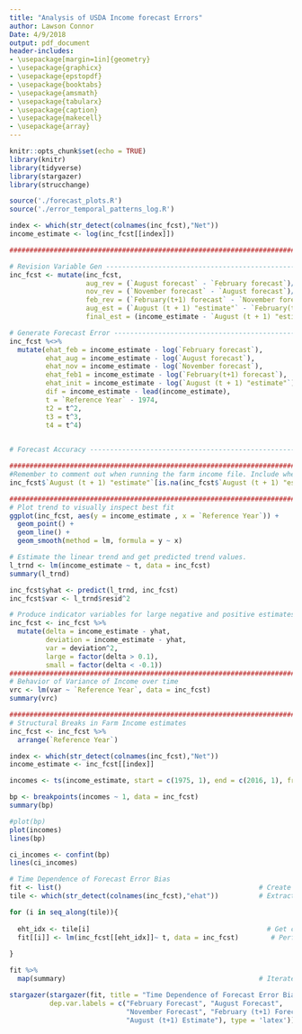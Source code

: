 ```yaml
---
title: "Analysis of USDA Income forecast Errors"
author: Lawson Connor
Date: 4/9/2018
output: pdf_document
header-includes:
- \usepackage[margin=1in]{geometry}
- \usepackage{graphicx}
- \usepackage{epstopdf}
- \usepackage{booktabs}
- \usepackage{amsmath}
- \usepackage{tabularx}
- \usepackage{caption}
- \usepackage{makecell}
- \usepackage{array}
---
```


```r
knitr::opts_chunk$set(echo = TRUE)
library(knitr)
library(tidyverse)
library(stargazer)
library(strucchange)
```

```r
source('./forecast_plots.R')
source('./error_temporal_patterns_log.R')
```

```r
index <- which(str_detect(colnames(inc_fcst),"Net"))                                   # Catches the variable attached to the final cash/farm income estimate
income_estimate <- log(inc_fcst[[index]])

############################################################################################

# Revision Variable Gen -----------------------------------------------------------
inc_fcst <- mutate(inc_fcst, 
                   aug_rev = (`August forecast` - `February forecast`)/`February forecast`,                              # Change in August update on February forecast
                   nov_rev = (`November forecast` - `August forecast`)/`August forecast`,                                # Change in November update on August forecast
                   feb_rev = (`February(t+1) forecast` - `November forecast`)/`November forecast`,                       # Change in February(t+1) update on November forecast 
                   aug_est = (`August (t + 1) "estimate"` - `February(t+1) forecast`)/`February(t+1) forecast`,          # Change in August first estimate on February(t+1) forecast
                   final_est = (income_estimate - `August (t + 1) "estimate"`)/`August (t + 1) "estimate"`)              # Change in final estimate on August(t+1) estimate

# Generate Forecast Error -------------------------------------------------------------
inc_fcst %<>%
  mutate(ehat_feb = income_estimate - log(`February forecast`),
         ehat_aug = income_estimate - log(`August forecast`),
         ehat_nov = income_estimate - log(`November forecast`),
         ehat_feb1 = income_estimate - log(`February(t+1) forecast`),
         ehat_init = income_estimate - log(`August (t + 1) "estimate"`),
         dif = income_estimate - lead(income_estimate),
         t = `Reference Year` - 1974,
         t2 = t^2,
         t3 = t^3,
         t4 = t^4)
  

# Forecast Accuracy ----------------------------------------------------------------

#############################################################################################################
#Remember to comment out when running the farm income file. Include when running cash income file
inc_fcst$`August (t + 1) "estimate"`[is.na(inc_fcst$`August (t + 1) "estimate"`)] <- income_estimate[is.na(inc_fcst$`August (t + 1) "estimate"`)]

#############################################################################################################
# Plot trend to visually inspect best fit
ggplot(inc_fcst, aes(y = income_estimate , x = `Reference Year`)) +
  geom_point() +
  geom_line() +
  geom_smooth(method = lm, formula = y ~ x)

# Estimate the linear trend and get predicted trend values. 
l_trnd <- lm(income_estimate ~ t, data = inc_fcst)
summary(l_trnd)

inc_fcst$yhat <- predict(l_trnd, inc_fcst)
inc_fcst$var <- l_trnd$resid^2

# Produce indicator variables for large negative and positive estimates.
inc_fcst <- inc_fcst %>%
  mutate(delta = income_estimate - yhat,
         deviation = income_estimate - yhat,
         var = deviation^2,
         large = factor(delta > 0.1),
         small = factor(delta < -0.1))
#############################################################################################################
# Behavior of Variance of Income over time
vrc <- lm(var ~ `Reference Year`, data = inc_fcst)
summary(vrc)

#############################################################################################################
# Structural Breaks in Farm Income estimates
inc_fcst <- inc_fcst %>%
  arrange(`Reference Year`)

index <- which(str_detect(colnames(inc_fcst),"Net"))                                   # Catches the variable attached to the final cash/farm income estimate
income_estimate <- inc_fcst[[index]]

incomes <- ts(income_estimate, start = c(1975, 1), end = c(2016, 1), frequency = 1)

bp <- breakpoints(incomes ~ 1, data = inc_fcst)
summary(bp)

#plot(bp)
plot(incomes)
lines(bp)

ci_incomes <- confint(bp)
lines(ci_incomes)

# Time Dependence of Forecast Error Bias
fit <- list()                                                 # Create vector for lm() output
tile <- which(str_detect(colnames(inc_fcst),"ehat"))          # Extract column indexes with forecast error variables in the inc_fcst tibble

for (i in seq_along(tile)){
  
  eht_idx <- tile[i]                                            # Get column index of forecast variables from tile 
  fit[[i]] <- lm(inc_fcst[[eht_idx]]~ t, data = inc_fcst)        # Perform intercept regression on each forecast error column. Put output into fit
  
}

fit %>%                                                       
  map(summary)                                                # Iterate through the columns of fit to summarize the output from lm()

```



```r
stargazer(stargazer(fit, title = "Time Dependence of Forecast Error Bias",
          dep.var.labels = c("February Forecast", "August Forecast", 
                             "November Forecast", "February (t+1) Forecast", 
                             "August (t+1) Estimate"), type = 'latex'))
```